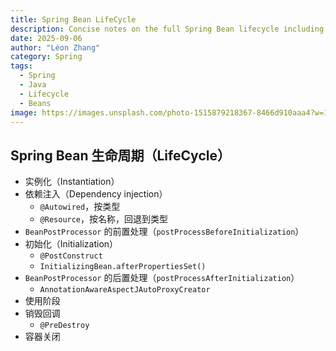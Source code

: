```yaml
---
title: Spring Bean LifeCycle
description: Concise notes on the full Spring Bean lifecycle including instantiation, dependency injection, initialization hooks, BeanPostProcessor phases, usage, and destruction.
date: 2025-09-06
author: "Léon Zhang"
category: Spring
tags:
  - Spring
  - Java
  - Lifecycle
  - Beans
image: https://images.unsplash.com/photo-1515879218367-8466d910aaa4?w=1200&h=600&fit=crop
---
```


## Spring Bean 生命周期（LifeCycle）

- 实例化（Instantiation）
- 依赖注入（Dependency injection）
  - `@Autowired`，按类型
  - `@Resource`，按名称，回退到类型
- `BeanPostProcessor` 的前置处理（`postProcessBeforeInitialization`）
- 初始化（Initialization）
  - `@PostConstruct`
  - `InitializingBean.afterPropertiesSet()`
- `BeanPostProcessor` 的后置处理（`postProcessAfterInitialization`）
  - `AnnotationAwareAspectJAutoProxyCreator`
- 使用阶段
- 销毁回调
  - `@PreDestroy`
- 容器关闭

